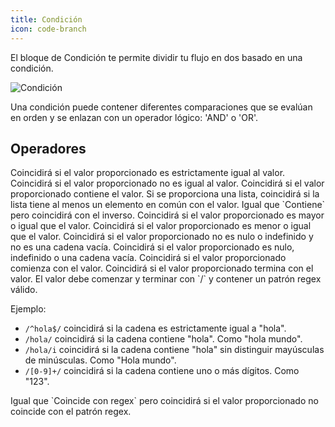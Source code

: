 ```yaml
---
title: Condición
icon: code-branch
---
```


El bloque de Condición te permite dividir tu flujo en dos basado en una condición.

<Frame caption='Esto se puede traducir a: "Si la puntuación es mayor que 20, entonces ve por este camino. De lo contrario, ve por el otro camino."'>
  <img src="/images/blocks/logic/condition.png" alt="Condición" />
</Frame>

Una condición puede contener diferentes comparaciones que se evalúan en orden y se enlazan con un operador lógico: 'AND' o 'OR'.

## Operadores

<ResponseField name="Igual a">
  Coincidirá si el valor proporcionado es estrictamente igual al valor.
</ResponseField>

<ResponseField name="No igual a">
  Coincidirá si el valor proporcionado no es igual al valor.
</ResponseField>

<ResponseField name="Contiene">
  Coincidirá si el valor proporcionado contiene el valor. Si se proporciona una
  lista, coincidirá si la lista tiene al menos un elemento en común con el
  valor.
</ResponseField>

<ResponseField name="No contiene">
  Igual que `Contiene` pero coincidirá con el inverso.
</ResponseField>

<ResponseField name="Mayor que">
  Coincidirá si el valor proporcionado es mayor o igual que el valor.
</ResponseField>

<ResponseField name="Menor que">
  Coincidirá si el valor proporcionado es menor o igual que el valor.
</ResponseField>

<ResponseField name="Está establecido">
  Coincidirá si el valor proporcionado no es nulo o indefinido y no es una
  cadena vacía.
</ResponseField>

<ResponseField name="Está vacío">
  Coincidirá si el valor proporcionado es nulo, indefinido o una cadena vacía.
</ResponseField>

<ResponseField name="Empieza con">
  Coincidirá si el valor proporcionado comienza con el valor.
</ResponseField>

<ResponseField name="Termina con">
  Coincidirá si el valor proporcionado termina con el valor.
</ResponseField>

<ResponseField name="Coincide con regex">
  El valor debe comenzar y terminar con `/` y contener un patrón regex válido.

Ejemplo:

- `/^hola$/` coincidirá si la cadena es estrictamente igual a "hola".
- `/hola/` coincidirá si la cadena contiene "hola". Como "hola mundo".
- `/hola/i` coincidirá si la cadena contiene "hola" sin distinguir mayúsculas de minúsculas. Como "Hola mundo".
- `/[0-9]+/` coincidirá si la cadena contiene uno o más dígitos. Como "123".

</ResponseField>

<ResponseField name="No coincide con regex">
  Igual que `Coincide con regex` pero coincidirá si el valor proporcionado no
  coincide con el patrón regex.
</ResponseField>
